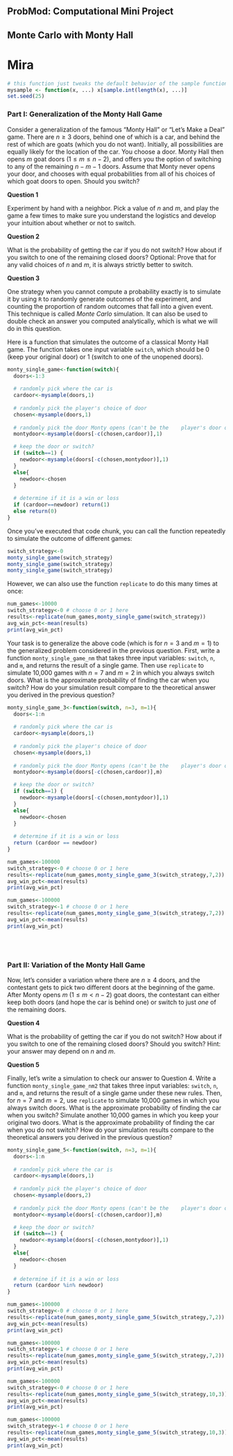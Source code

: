 ## ProbMod: Computational Mini Project
## Monte Carlo with Monty Hall 

# Mira


```r
# this function just tweaks the default behavior of the sample function. Type ?sample if you are curious to learn more
mysample <- function(x, ...) x[sample.int(length(x), ...)]
set.seed(25)
```

### Part I: Generalization of the Monty Hall Game

Consider a generalization of the famous "Monty Hall" or "Let's Make a Deal" game. There are $n\geq 3$ doors, behind one of which is a car, and behind the rest of which are goats (which you do not want). Initially, all possibilities are equally likely for the location of the car. You choose a door. Monty Hall then opens $m$ goat doors ($1\leq m \leq n-2$), and offers you the option of switching to any of the remaining $n-m-1$ doors. Assume that Monty never opens your door, and chooses with equal probabilities from all of his choices of which goat doors to open. Should you switch?


**Question 1**
   
Experiment by hand with a neighbor. Pick a value of $n$ and $m$, and play the game a few times to make sure you understand the logistics and develop your intuition about whether or not to switch.

**Question 2**
   
What is the probability of getting the car if you do not switch? How about if you switch to one of the remaining closed doors? Optional: Prove that for any valid choices of $n$ and $m$, it is always strictly better to switch.


**Question 3**

One strategy when you cannot compute a probability exactly is to simulate it by using `R` to randomly generate outcomes of the experiment, and counting the proportion of random outcomes that fall into a given event. This technique is called *Monte Carlo* simulation. It can also be used to double check an answer you computed analytically, which is what we will do in this question.

Here is a function that simulates the outcome of a classical Monty Hall game. The function takes one input variable `switch`, which should be 0 (keep your original door) or 1 (switch to one of the unopened doors).

```r
monty_single_game<-function(switch){
  doors<-1:3
  
  # randomly pick where the car is
  cardoor<-mysample(doors,1)
  
  # randomly pick the player's choice of door
  chosen<-mysample(doors,1)
  
  # randomly pick the door Monty opens (can't be the    player's door or the car door; when there are three   doors, there is only one door left!)
  montydoor<-mysample(doors[-c(chosen,cardoor)],1)

  # keep the door or switch?
  if (switch==1) {
    newdoor<-mysample(doors[-c(chosen,montydoor)],1)  
  }
  else{
    newdoor<-chosen
  }
  
  # determine if it is a win or loss
  if (cardoor==newdoor) return(1)
  else return(0)
}
```

Once you've executed that code chunk, you can call the function repeatedly to simulate the outcome of different games:

```r
switch_strategy<-0
monty_single_game(switch_strategy)
monty_single_game(switch_strategy)
monty_single_game(switch_strategy)
```

However, we can also use the function `replicate` to do this many times at once:

```r
num_games<-10000
switch_strategy<-0 # choose 0 or 1 here
results<-replicate(num_games,monty_single_game(switch_strategy))
avg_win_pct<-mean(results)
print(avg_win_pct)
```

Your task is to generalize the above code (which is for $n=3$ and $m=1$) to the generalized problem considered in the previous question. First, write a function `monty_single_game_nm` that takes three input variables: `switch`, `n`, and `m`, and returns the result of a single game. Then use `replicate` to simulate 10,000 games with $n=7$ and $m=2$ in which you always switch doors. What is the approximate probability of finding the car when you switch? How do your simulation result compare to the theoretical answer you derived in the previous question?  

```r
monty_single_game_3<-function(switch, n=3, m=1){
  doors<-1:n
  
  # randomly pick where the car is
  cardoor<-mysample(doors,1)
  
  # randomly pick the player's choice of door
  chosen<-mysample(doors,1)
  
  # randomly pick the door Monty opens (can't be the    player's door or the car door; when there are three   doors, there is only one door left!)
  montydoor<-mysample(doors[-c(chosen,cardoor)],m)

  # keep the door or switch?
  if (switch==1) {
    newdoor<-mysample(doors[-c(chosen,montydoor)],1)  
  }
  else{
    newdoor<-chosen
  }
  
  # determine if it is a win or loss
  return (cardoor == newdoor)
}
```

```r
num_games<-100000
switch_strategy<-0 # choose 0 or 1 here
results<-replicate(num_games,monty_single_game_3(switch_strategy,7,2))
avg_win_pct<-mean(results)
print(avg_win_pct)

num_games<-100000
switch_strategy<-1 # choose 0 or 1 here
results<-replicate(num_games,monty_single_game_3(switch_strategy,7,2))
avg_win_pct<-mean(results)
print(avg_win_pct)
```


\
\




### Part II: Variation of the Monty Hall Game

Now, let's consider a variation where there are $n \geq 4$ doors, and the contestant gets to pick two different doors at the beginning of the game. After Monty opens $m$ ($1\leq m < n-2$) goat doors, the contestant can either keep both doors (and hope the car is behind one) or switch to just *one* of the remaining doors. 

**Question 4**

What is the probability of getting the car if you do not switch? How about if you switch to one of the remaining closed doors? Should you switch? Hint: your answer may depend on $n$ and $m$.


**Question 5**

Finally, let's write a simulation to check our answer to Question 4. Write a function `monty_single_game_nm2` that takes three input variables: `switch`, `n`, and `m`, and returns the result of a single game under these new rules. Then, for $n=7$ and $m=2$, use `replicate` to simulate 10,000 games in which you always switch doors. What is the approximate probability of finding the car when you switch? Simulate another 10,000 games in which you keep your original two doors. What is the approximate probability of finding the car when you do not switch? How do your simulation results compare to the theoretical answers you derived in the previous question?

```r
monty_single_game_5<-function(switch, n=3, m=1){
  doors<-1:n
  
  # randomly pick where the car is
  cardoor<-mysample(doors,1)
  
  # randomly pick the player's choice of door
  chosen<-mysample(doors,2)
  
  # randomly pick the door Monty opens (can't be the    player's door or the car door; when there are three   doors, there is only one door left!)
  montydoor<-mysample(doors[-c(chosen,cardoor)],m)

  # keep the door or switch?
  if (switch==1) {
    newdoor<-mysample(doors[-c(chosen,montydoor)],1)  
  }
  else{
    newdoor<-chosen
  }
  
  # determine if it is a win or loss
  return (cardoor %in% newdoor)
}
```

```r
num_games<-100000
switch_strategy<-0 # choose 0 or 1 here
results<-replicate(num_games,monty_single_game_5(switch_strategy,7,2))
avg_win_pct<-mean(results)
print(avg_win_pct)

num_games<-100000
switch_strategy<-1 # choose 0 or 1 here
results<-replicate(num_games,monty_single_game_5(switch_strategy,7,2))
avg_win_pct<-mean(results)
print(avg_win_pct)
```


```r
num_games<-100000
switch_strategy<-0 # choose 0 or 1 here
results<-replicate(num_games,monty_single_game_5(switch_strategy,10,3))
avg_win_pct<-mean(results)
print(avg_win_pct)

num_games<-100000
switch_strategy<-1 # choose 0 or 1 here
results<-replicate(num_games,monty_single_game_5(switch_strategy,10,3))
avg_win_pct<-mean(results)
print(avg_win_pct)
```







